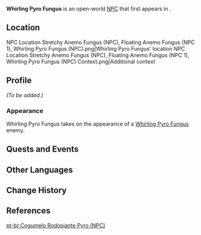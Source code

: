 {{Meta
<!-- Remove this template after adding the missing info -->
|missing_NPC_profile  = yes
}}
{{Character Infobox
|type             = Open-World NPC
|group            = Fungus NPCs
|title            = Whirling Pyro Fungus
|name             = Whirling Pyro Fungus
|image            = Enemy Whirling Pyro Fungus.png
|realname         = <!-- Optional, if different from in-game name -->
|deceased         = <!-- Past (for deceased prior to events of the game) or free response -->
|region           = Sumeru
|location         = Sumeru
|affiliation      = 

|ancestry         = <!-- Clan/family -->
|father           = 
|mother           = 
|spouse           = 
|sibling          = 
|child            = 
|relative         = 

|voiceEN          = 
|voiceCN          = 
|voiceJP          = 
|dialoguereward   = 
}}
'''Whirling Pyro Fungus''' is an open-world [[NPC]] that first appears in {{Quest|Where Lies the Path Home}}.

==Location==
<gallery>
NPC Location Stretchy Anemo Fungus (NPC), Floating Anemo Fungus (NPC 1), Whirling Pyro Fungus (NPC).png|Whirling Pyro Fungus' location
NPC Location Stretchy Anemo Fungus (NPC), Floating Anemo Fungus (NPC 1), Whirling Pyro Fungus (NPC) Context.png|Additional context
</gallery>

==Profile==
''(To be added.)''

===Appearance===
Whirling Pyro Fungus takes on the appearance of a [[Whirling Pyro Fungus]] enemy.

==Quests and Events==
{{Quests and Events}}

==Other Languages==
{{Other Languages|Whirling Pyro Fungus}}

==Change History==
{{Change History|3.6}}

==References==
{{Reflist}}

[[pt-br:Cogumelo Rodopiante Pyro (NPC)]]